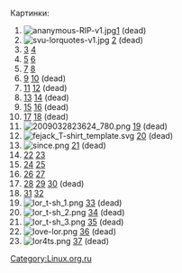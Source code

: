 {{Tip|content=Пофиксите битые ссылки, внутревикивые ссылки почему-то перестали работать}}

Картинки:

# [[Image:ananymous-RIP-v1.jpg]][http://www.linux.org.ru/jump-message.jsp?msgid=3583232&cid=3583512] (dead)
# [[Image:svu-lorquotes-v1.jpg]] [http://www.linux.org.ru/jump-message.jsp?msgid=3583232&cid=3583520] (dead)
# [http://img209.imageshack.us/img209/7871/70958970.png] [http://www.linux.org.ru/forum/linux-org-ru/3583232?cid=3584402]
# [http://shesha.ru/stuff/design/lor-t-shirts/01a.png] [http://www.linux.org.ru/jump-message.jsp?msgid=3583232&cid=3586901]
# [http://shesha.ru/stuff/design/lor-t-shirts/01c.png] [http://www.linux.org.ru/jump-message.jsp?msgid=3583232&cid=3586901]
# [http://bayimg.com/image/kaocaaabj.jpg] [http://www.linux.org.ru/jump-message.jsp?msgid=3583232&cid=3588749] (dead)
# [http://pmironov.ru/lor/futbolki/faq_jackill_finish.png] [http://www.linux.org.ru/jump-message.jsp?msgid=3583232&cid=3591711] (dead)
# [http://pmironov.ru/lor/futbolki/locale_finish.png] [http://www.linux.org.ru/jump-message.jsp?msgid=3583232&cid=3591711] (dead)
# [http://pmironov.ru/lor/futbolki/root_finish.png] [http://www.linux.org.ru/jump-message.jsp?msgid=3583232&cid=3591711] (dead)
# [http://pmironov.ru/lor/futbolki/shaman_1_finish.png] [http://www.linux.org.ru/jump-message.jsp?msgid=3583232&cid=3591711] (dead)
# [[Image:2009032823624_780.png]] [http://www.linux.org.ru/jump-message.jsp?msgid=3583232&cid=3591919] (dead)
# [[Image:fejack T-shirt template.svg]] [http://www.linux.org.ru/jump-message.jsp?msgid=3583232&cid=3591930] (dead)
# [[Image:since.png]] [http://www.linux.org.ru/jump-message.jsp?msgid=3583232&cid=3591938] (dead)
# [http://shesha.ru/stuff/design/lor-t-shirts/01a-grey.png] [http://www.linux.org.ru/jump-message.jsp?msgid=3583232&cid=3591943]
# [http://img16.imageshack.us/img16/5088/63965769.png] [http://www.linux.org.ru/jump-message.jsp?msgid=3583232&cid=3592054]
# [http://xmages.net/out.php/i160870_2.png] [http://www.linux.org.ru/jump-message.jsp?msgid=3583232&cid=3592138]
# [http://www.petaimg.com/u29/489frontend.png] [http://www.petaimg.com/u279/990back.png] [http://www.linux.org.ru/jump-message.jsp?msgid=3583232&cid=3592779] (dead)
# [http://shesha.ru/stuff/design/lor-t-shirts/02.png] [http://www.linux.org.ru/jump-message.jsp?msgid=3583232&cid=3593981]
# [[Image:lor t-sh 1.png]] [http://www.linux.org.ru/jump-message.jsp?msgid=3583232&cid=3594626] (dead)
# [[Image:lor t-sh 2.png]] [http://www.linux.org.ru/jump-message.jsp?msgid=3583232&cid=3594626] (dead)
# [[Image:lor t-sh 3.png]] [http://www.linux.org.ru/jump-message.jsp?msgid=3583232&cid=3594626] (dead)
# [[Image:love-lor.png]] [http://www.linux.org.ru/jump-message.jsp?msgid=3583232&cid=3596382] (dead)
# [[Image:lor4ts.png]] [http://www.linux.org.ru/jump-message.jsp?msgid=3583232&cid=3631825] (dead)

[[Category:Linux.org.ru]]